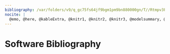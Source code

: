 ```yaml
---
bibliography: /var/folders/v9/q_gc75fs64jf9bgm1pm9bn880000gn/T//Rtmpv3FvVS/filec05b640a43cd.bib
nocite: |
  @emo, @here, @kableExtra, @knitr1, @knitr2, @knitr3, @modelsummary, @osfr, @patchwork, @pdftools, @readxl, @rmarkdown1, @rmarkdown2, @rmarkdown3, @tidyverse, @tinytable
---
```


# Software Bibliography

